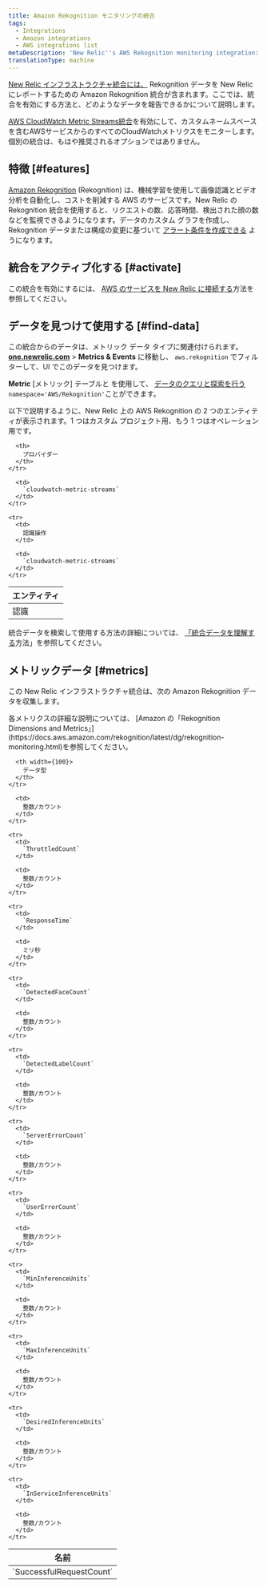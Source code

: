 ```yaml
---
title: Amazon Rekognition モニタリングの統合
tags:
  - Integrations
  - Amazon integrations
  - AWS integrations list
metaDescription: 'New Relic''s AWS Rekognition monitoring integration: what data it reports, and how to enable it.'
translationType: machine
---
```


[New Relic インフラストラクチャ統合には、](/docs/infrastructure/integrations-getting-started/getting-started/introduction-infrastructure-integrations) Rekognition データを New Relic にレポートするための Amazon Rekognition 統合が含まれます。ここでは、統合を有効にする方法と、どのようなデータを報告できるかについて説明します。

[AWS CloudWatch Metric Streams統合](/docs/infrastructure/amazon-integrations/aws-integrations-list/aws-metric-stream/)を有効にして、カスタムネームスペースを含むAWSサービスからのすべてのCloudWatchメトリクスをモニターします。個別の統合は、もはや推奨されるオプションではありません。

## 特徴 [#features]

[Amazon Rekognition](https://aws.amazon.com/rekognition/) (Rekognition) は、機械学習を使用して画像認識とビデオ分析を自動化し、コストを削減する AWS のサービスです。New Relic の Rekognition 統合を使用すると、リクエストの数、応答時間、検出された顔の数などを監視できるようになります。データのカスタム グラフを作成し、Rekognition データまたは構成の変更に基づいて [アラート条件を作成できる](/docs/infrastructure/new-relic-infrastructure/infrastructure-alert-conditions/infrastructure-alerts-add-edit-or-view-host-alert-information) ようになります。

## 統合をアクティブ化する [#activate]

この統合を有効にするには、 [AWS のサービスを New Relic に接続する](/docs/infrastructure/amazon-integrations/connect/aws-metric-stream/#set-up-metric-stream)方法を参照してください。

## データを見つけて使用する [#find-data]

この統合からのデータは、メトリック データ タイプに関連付けられます。 **[one.newrelic.com](https://one.newrelic.com/all-capabilities)** > **Metrics & Events** に移動し、 `aws.rekognition` でフィルターして、UI でこのデータを見つけます。

**Metric** \[メトリック] テーブルと を使用して、 [データのクエリと探索を行う](/docs/using-new-relic/data/understand-data/query-new-relic-data) `namespace='AWS/Rekognition'`ことができます。

以下で説明するように、New Relic 上の AWS Rekognition の 2 つのエンティティが表示されます。1 つはカスタム プロジェクト用、もう 1 つはオペレーション用です。

<table>
  <thead>
    <tr>
      <th>
        エンティティ
      </th>

      <th>
        プロバイダー
      </th>
    </tr>
  </thead>

  <tbody>
    <tr>
      <td>
        認識
      </td>

      <td>
        `cloudwatch-metric-streams`
      </td>
    </tr>

    <tr>
      <td>
        認識操作
      </td>

      <td>
        `cloudwatch-metric-streams`
      </td>
    </tr>
  </tbody>
</table>

統合データを検索して使用する方法の詳細については、 [「統合データを理解する](/docs/infrastructure/integrations/find-use-infrastructure-integration-data)方法」を参照してください。

## メトリックデータ [#metrics]

この New Relic インフラストラクチャ統合は、次の Amazon Rekognition データを収集します。

<Callout variant="tip">
  各メトリクスの詳細な説明については、 [Amazon の「Rekognition Dimensions and Metrics」](https://docs.aws.amazon.com/rekognition/latest/dg/rekognition-monitoring.html)を参照してください。
</Callout>

<table>
  <thead>
    <tr>
      <th width={200}>
        名前
      </th>

      <th width={100}>
        データ型
      </th>
    </tr>
  </thead>

  <tbody>
    <tr>
      <td>
        `SuccessfulRequestCount`
      </td>

      <td>
        整数/カウント
      </td>
    </tr>

    <tr>
      <td>
        `ThrottledCount`
      </td>

      <td>
        整数/カウント
      </td>
    </tr>

    <tr>
      <td>
        `ResponseTime`
      </td>

      <td>
        ミリ秒
      </td>
    </tr>

    <tr>
      <td>
        `DetectedFaceCount`
      </td>

      <td>
        整数/カウント
      </td>
    </tr>

    <tr>
      <td>
        `DetectedLabelCount`
      </td>

      <td>
        整数/カウント
      </td>
    </tr>

    <tr>
      <td>
        `ServerErrorCount`
      </td>

      <td>
        整数/カウント
      </td>
    </tr>

    <tr>
      <td>
        `UserErrorCount`
      </td>

      <td>
        整数/カウント
      </td>
    </tr>

    <tr>
      <td>
        `MinInferenceUnits`
      </td>

      <td>
        整数/カウント
      </td>
    </tr>

    <tr>
      <td>
        `MaxInferenceUnits`
      </td>

      <td>
        整数/カウント
      </td>
    </tr>

    <tr>
      <td>
        `DesiredInferenceUnits`
      </td>

      <td>
        整数/カウント
      </td>
    </tr>

    <tr>
      <td>
        `InServiceInferenceUnits`
      </td>

      <td>
        整数/カウント
      </td>
    </tr>
  </tbody>
</table>